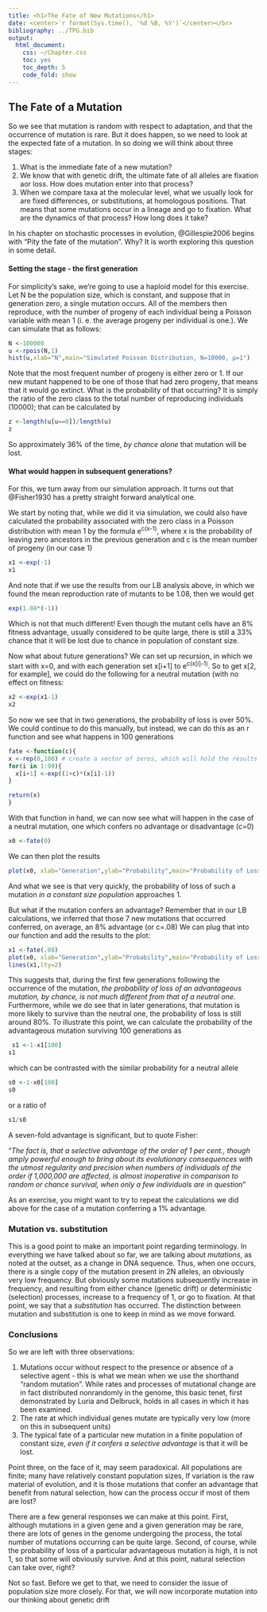 ```yaml
---
title: <h1>The Fate of New Mutations</h1>
date: <center>`r format(Sys.time(), '%d %B, %Y')`</center></br>
bibliography: ../TPG.bib
output:
  html_document:
    css: ~/Chapter.css
    toc: yes
    toc_depth: 5
    code_fold: show
---
```

## The Fate of a Mutation

So we see that mutation is random with respect to adaptation, and that the occurrence of mutation is rare.  But it does happen, so we need to look at the expected fate of a mutation.  In so doing we will think about three stages:

1.  What is the immediate fate of a new mutation?
2.  We know that with genetic drift, the ultimate fate of all alleles are fixation aor loss.  How does mutation enter into that process?
3.  When we compare taxa at the molecular level, what we usually look for are fixed differences, or substitutions, at homologous positions.  That means that some mutations occur in a lineage and go to fixation.  What are the dynamics of that process?  How long does it take?

In his chapter on stochastic processes in evolution, @Gillespie2006 begins with "Pity the fate of the  mutation".  Why?  It is worth exploring this question in some detail.

#### Setting the stage - the first generation

For simplicity's sake, we're going to use a haploid model for this exercise.  Let N be the population size, which is constant, and suppose that in generation zero, a single mutation occurs.  All of the members then reproduce, with the number of progeny of each individual being a Poisson variable with mean 1 (i. e. the average progeny per individual is one.).  We can simulate that as follows:
```r
N <-100000
u <-rpois(N,1)
hist(u,xlab="N",main="Simulated Poisson Distribution, N=10000, µ=1") 
```
Note that the most frequent number of progeny is either zero or 1.  If our new mutant happened to be one of those that had zero progeny, that means that it would go extinct.  What is the probability of that occurring?  It is simply the ratio of the zero class to the total number of reproducing individuals (10000); that can be calculated by
```r
z <-length(u[u==0])/length(u)
z
```
So approximately 36% of the time, *by chance alone*  that mutation will be lost.


#### What would happen in subsequent generations?

For this, we turn away from our simulation approach.  It turns out that @Fisher1930 has a pretty straight forward analytical one.  

We start by noting that, while we did it via simulation, we could also have calculated the probability associated with the zero class in a Poisson distribution with mean 1 by the formula e^c(x-1)^, where x is the probability of leaving zero ancestors in the previous generation and c is the mean number of progeny (in our case 1)

```r
x1 <-exp(-1)
x1
```

And note that if we use the results from our LB analysis above, in which we found the mean reproduction rate of mutants to be 1.08, then we would get
```r
exp(1.08*(-1))

```
Which is not that much different!  Even though the mutant cells have an 8% fitness advantage, usually considered to be quite large, there is still a 33% chance that it will be lost due to chance in population of constant size.


Now what about future generations?  We can set up recursion, in which we start with x=0, and with each generation set x[i+1] to e^c(x[i]-1)^.  So to get x[2, for example], we could do the following for a neutral mutation (with no effect on fitness:

```r
x2 <-exp(x1-1)
x2
```

So now we see that in two generations, the probability of loss is over 50%.  We could continue to do this manually, but instead, we can do this as an r function and see what happens in 100 generations

```r
fate <-function(c){
x <-rep(0,100) # create a vector of zeros, which will hold the results of the recursion calculation
for(i in 1:99){
  x[i+1] <-exp((1+c)*(x[i]-1))
}

return(x)
}
```
With that function in hand, we can now see what will happen in the case of a neutral mutation, one which confers no advantage or disadvantage (c=0)

```r
x0 <-fate(0) 
```
We can then plot the results
```r
plot(x0, xlab="Generation",ylab="Probability",main="Probability of Loss of New Mutation", ylim=c(0,1),xlim=c(0,100),type="l")
```
And what we see is that very quickly, the probability of loss of such a mutation *in a constant size population* approaches 1.

But what if the mutation confers an advantage?  Remember that in our LB calculations, we inferred that those 7 new mutations that occurred conferred, on average, an 8% advantage (or c=.08)  We can plug that into our function and add the results to the plot:
```r
x1 <-fate(.08)
plot(x0, xlab="Generation",ylab="Probability",main="Probability of Loss of New Mutation", ylim=c(0,1),xlim=c(0,100),type="l")
lines(x1,lty=2)

```
This suggests that, during the first few generations following the occurrence of the mutation, *the probability of loss of an advantageous mutation, by chance, is not much different from that of a neutral one*.  Furthermore, while we do see that in later generations, that mutation is more likely to survive than the neutral one, the probability of loss is still around 80%.  To illustrate this point, we can calculate the probability of the advantageous mutation surviving 100 generations as 

```r
 s1 <-1-x1[100]
s1
```

which can be contrasted with the similar probability for a neutral allele

```r
s0 <-1-x0[100]
s0
```
or a ratio of 
```r
s1/s0
```
A seven-fold advantage is significant, but to quote Fisher:

"*The fact  is, that a selective advantage of the order of 1 per cent., though amply powerful enough to bring about its evolutionary consequences 
with the utmost regularity and precision when numbers of individuals of the order if 1,000,000 are affected, is almost inoperative in comparison to random or chance survival, when only a few individuals are in question*"

As an exercise, you might want to try to repeat the calculations we did above for the case of a mutation conferring a 1% advantage.

### Mutation vs. substitution

This is a good point to make an important point regarding terminology.  In everything we have talked about so far, we are talking about *mutations*, as noted at the outset, as a change in DNA sequence.  Thus, when one occurs, there is a single copy of the mutation present in 2N alleles, an obviously very low frequency.  But obviously some mutations subsequently increase in frequency, and resulting from either chance (genetic drift) or deterministic (selection) processes, increase to a frequency of 1, or go to fixation.  At that point, we say that a *substitution* has occurred.  The distinction between mutation and substitution is one to keep in mind as we move forward.

### Conclusions

So we are left with three observations:

1.  Mutations occur without respect to the presence or absence of a selective agent - this is what we mean when we use the shorthand "random mutation". While rates and processes of mutational change are in fact distributed nonrandomly in the genome, this basic tenet, first demonstrated by Luria and Delbruck, holds in all cases in which it has been examined.
2.  The rate at which individual genes mutate are typically very low (more on this in subsequent units)
3.  The typical fate of a particular new mutation in a finite population of constant size, *even if it confers a selective advantage* is that it will be lost.

Point three, on the face of it, may seem paradoxical.  All populations are finite; many have relatively constant population sizes, If variation is the raw material of evolution, and it is those mutations that confer an advantage that benefit from natural selection, how can the process occur if most of them are lost?

There are a few general responses we can make at this point.  First, although mutations in a given gene and a given generation may be rare, there are lots of genes in the genome undergoing the process, the total number of mutations occurring can be quite large.  Second, of course, while the probability of loss of a particular advantageous mutation is high, it is not 1, so that some will obviously survive.  And at this point, natural selection can take over, right?

Not so fast.  Before we get to that, we need to consider the issue of population size more closely.  For that, we will now incorporate mutation into our thinking about genetic drift

